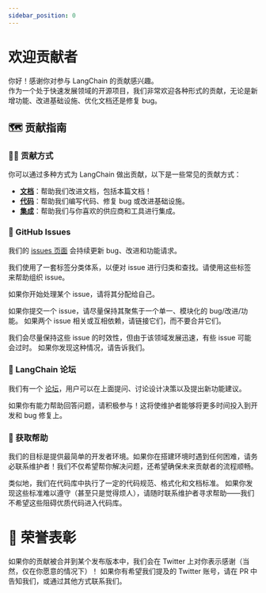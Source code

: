 ```yaml
---
sidebar_position: 0
---
```


# 欢迎贡献者

你好！感谢你对参与 LangChain 的贡献感兴趣。  
作为一个处于快速发展领域的开源项目，我们非常欢迎各种形式的贡献，无论是新增功能、改进基础设施、优化文档还是修复 bug。

## 🗺️ 贡献指南

### 👩‍💻 贡献方式

你可以通过多种方式为 LangChain 做出贡献，以下是一些常见的贡献方式：

- [**文档**](/docs/contributing/documentation/style_guide)：帮助我们改进文档，包括本篇文档！
- [**代码**](./code.mdx)：帮助我们编写代码、修复 bug 或改进基础设施。
- [**集成**](./integrations.mdx)：帮助我们与你喜欢的供应商和工具进行集成。

### 🚩 GitHub Issues

我们的 [issues 页面](https://github.com/langchain-ai/langchainjs/issues) 会持续更新 bug、改进和功能请求。

我们使用了一套标签分类体系，以便对 issue 进行归类和查找。请使用这些标签来帮助组织 issue。

如果你开始处理某个 issue，请将其分配给自己。

如果你提交一个 issue，请尽量保持其聚焦于一个单一、模块化的 bug/改进/功能。
如果两个 issue 相关或互相依赖，请链接它们，而不要合并它们。

我们会尽量保持这些 issue 的时效性，但由于该领域发展迅速，有些 issue 可能会过时。
如果你发现这种情况，请告诉我们。

### 💭 LangChain 论坛

我们有一个 [论坛](https://forum.langchain.com/)，用户可以在上面提问、讨论设计决策以及提出新功能建议。

如果你有能力帮助回答问题，请积极参与！这将使维护者能够将更多时间投入到开发和 bug 修复上。

### 🙋 获取帮助

我们的目标是提供最简单的开发者环境。如果你在搭建环境时遇到任何困难，请务必联系维护者！我们不仅希望帮你解决问题，还希望确保未来贡献者的流程顺畅。

类似地，我们在代码库中执行了一定的代码规范、格式化和文档标准。
如果你发现这些标准难以遵守（甚至只是觉得烦人），请随时联系维护者寻求帮助——我们不希望这些阻碍优质代码进入代码库。

# 🌟 荣誉表彰

如果你的贡献被合并到某个发布版本中，我们会在 Twitter 上对你表示感谢（当然，仅在你愿意的情况下）！
如果你有希望我们提及的 Twitter 账号，请在 PR 中告知我们，或通过其他方式联系我们。